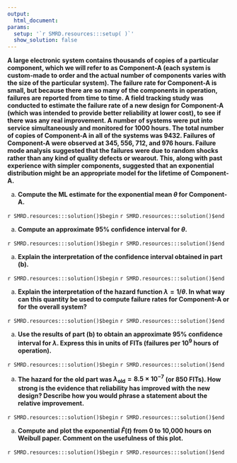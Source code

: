 ```yaml
---
output:
  html_document:
params:
  setup: '`r SMRD.resources:::setup( )`'
  show_solution: false
---
```


__A large electronic system contains thousands of copies of a particular component, which we will refer to as Component-A (each system is custom-made to order and the actual number of components varies with the size of the particular system). The failure rate for Component-A is small, but because there are so many of the components in operation, failures are reported from time to time. A field tracking study was conducted to estimate the failure rate of a new design for Component-A (which was intended to provide better reliability at lower cost), to see if there was any real improvement. A number of systems were put into service simultaneously and monitored for 1000 hours. The total number of copies of Component-A in all of the systems was 9432. Failures of Component-A were observed at 345, 556, 712, and 976 hours. Failure mode analysis suggested that the failures were due to random shocks rather than any kind of quality defects or wearout. This, along with past experience with simpler components, suggested that an exponential distribution might be an appropriate model for the lifetime of Component-A.__

a. __Compute the ML estimate for the exponential mean $\theta$ for Component-A.__

`r SMRD.resources:::solution()$begin`
`r SMRD.resources:::solution()$end`

a. __Compute an approximate $95\%$ confidence interval for $\theta$.__

`r SMRD.resources:::solution()$begin`
`r SMRD.resources:::solution()$end`

a. __Explain the interpretation of the confidence interval obtained in part (b).__

`r SMRD.resources:::solution()$begin`
`r SMRD.resources:::solution()$end`

a. __Explain the interpretation of the hazard function $\lambda=1/\theta$. In what way can this quantity be used to compute failure rates for Component-A or for the overall system?__

`r SMRD.resources:::solution()$begin`
`r SMRD.resources:::solution()$end`

a. __Use the results of part (b) to obtain an approximate $95\%$ confidence interval for $\lambda$. Express this in units of FITs (failures per $10^{9}$ hours of operation).__

`r SMRD.resources:::solution()$begin`
`r SMRD.resources:::solution()$end`

a. __The hazard for the old part was $\lambda_{\mbox{old}}=8.5 \times 10^{-7}$ (or 850 FITs). How strong is the evidence that reliability has improved with the new design? Describe how you would phrase a statement about the relative improvement.__

`r SMRD.resources:::solution()$begin`
`r SMRD.resources:::solution()$end`

a. __Compute and plot the exponential $\hat{F}(t)$ from 0 to 10,000 hours on Weibull paper. Comment on the usefulness of this plot.__

`r SMRD.resources:::solution()$begin`
`r SMRD.resources:::solution()$end`
